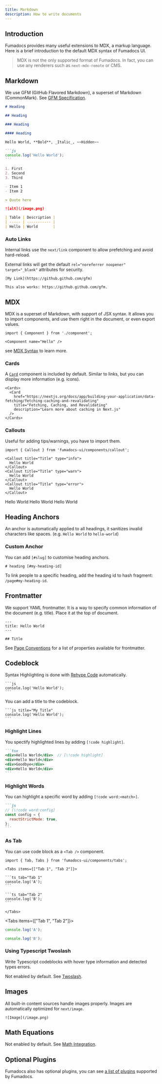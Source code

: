 ```yaml
---
title: Markdown
description: How to write documents
---
```


## Introduction

Fumadocs provides many useful extensions to MDX, a markup language. Here is a brief introduction to the default MDX syntax of Fumadocs UI.

> MDX is not the only supported format of Fumadocs. In fact, you can use any renderers such as `next-mdx-remote` or CMS.

## Markdown

We use GFM (GitHub Flavored Markdown), a superset of Markdown (CommonMark).
See [GFM Specification](https://github.github.com/gfm).

````md
# Heading

## Heading

### Heading

#### Heading

Hello World, **Bold**, _Italic_, ~~Hidden~~

```js
console.log('Hello World');
```

1. First
2. Second
3. Third

- Item 1
- Item 2

> Quote here

![alt](/image.png)

| Table | Description |
| ----- | ----------- |
| Hello | World       |
````

### Auto Links

Internal links use the `next/link` component to allow prefetching and avoid hard-reload.

External links will get the default `rel="noreferrer noopener" target="_blank"` attributes for security.

```mdx
[My Link](https://github.github.com/gfm)

This also works: https://github.github.com/gfm.
```

## MDX

MDX is a superset of Markdown, with support of JSX syntax.
It allows you to import components, and use them right in the document, or even export values.

```mdx
import { Component } from './component';

<Component name="Hello" />
```

see [MDX Syntax](https://mdxjs.com/docs/what-is-mdx/#mdx-syntax) to learn more.

### Cards

A [`Card`](/docs/ui/components/mdx/card) component is included by default. Similar to links, but you can display more information (e.g. icons).

```mdx
<Cards>
  <Card
    href="https://nextjs.org/docs/app/building-your-application/data-fetching/fetching-caching-and-revalidating"
    title="Fetching, Caching, and Revalidating"
    description="Learn more about caching in Next.js"
  />
</Cards>
```

<Cards>
  <Card
    href="https://nextjs.org/docs/app/building-your-application/data-fetching/fetching-caching-and-revalidating"
    title="Fetching, Caching, and Revalidating"
    description="Learn more about caching in Next.js"
  />
</Cards>

### Callouts

Useful for adding tips/warnings, you have to import them.

```mdx
import { Callout } from 'fumadocs-ui/components/callout';

<Callout title="Title" type="info">
  Hello World
</Callout>
<Callout title="Title" type="warn">
  Hello World
</Callout>
<Callout title="Title" type="error">
  Hello World
</Callout>
```

<Callout title="Title" type="info">
  Hello World
</Callout>
<Callout title="Title" type="warn">
  Hello World
</Callout>
<Callout title="Title" type="error">
  Hello World
</Callout>

## Heading Anchors

An anchor is automatically applied to all headings, it sanitizes invalid characters like spaces. (e.g. `Hello World` to `hello-world`)

### Custom Anchor

You can add `[#slug]` to customise heading anchors.

```mdx
# heading [#my-heading-id]
```

To link people to a specific heading, add the heading id to hash fragment: `/page#my-heading-id`.

## Frontmatter

We support YAML frontmatter. It is a way to specify common information of the document (e.g. title).
Place it at the top of document.

```mdx
---
title: Hello World
---

## Title
```

See [Page Conventions](/docs/headless/page-conventions#frontmatter) for a list of properties available for frontmatter.

## Codeblock

Syntax Highlighting is done with [Rehype Code](/docs/headless/mdx/rehype-code) automatically.

````mdx
```js
console.log('Hello World');
```
````

You can add a title to the codeblock.

````mdx
```js title="My Title"
console.log('Hello World');
```
````

### Highlight Lines

You spectify highlighted lines by adding `[!code highlight]`.

````md
```tsx
<div>Hello World</div>  // [\!code highlight]
<div>Hello World</div>
<div>Goodbye</div>
<div>Hello World</div>
```
````

### Highlight Words

You can highlight a specific word by adding `[!code word:<match>]`.

````md
```js
// [\!code word:config]
const config = {
  reactStrictMode: true,
};
```
````

### As Tab

You can use code block as a `<Tab />` component.

````mdx
import { Tab, Tabs } from 'fumadocs-ui/components/tabs';

<Tabs items={["Tab 1", "Tab 2"]}>

```ts tab="Tab 1"
console.log('A');
```

```ts tab="Tab 2"
console.log('B');
```

</Tabs>
````

<Tabs items={["Tab 1", "Tab 2"]}>

```ts tab="Tab 1"
console.log('A');
```

```ts tab="Tab 2"
console.log('B');
```

</Tabs>

### Using Typescript Twoslash

Write Typescript codeblocks with hover type information and detected types errors.

Not enabled by default. See [Twoslash](/docs/ui/twoslash).

## Images

All built-in content sources handle images properly.
Images are automatically optimized for `next/image`.

```mdx
![Image](/image.png)
```

## Math Equations

Not enabled by default. See [Math Integration](/docs/ui/math).

## Optional Plugins

Fumadocs also has optional plugins, you can see [a list of plugins](/docs/headless/mdx) supported by Fumadocs.
